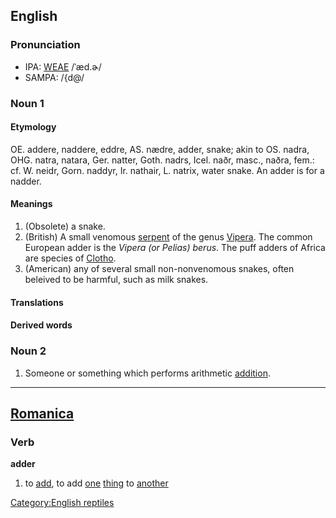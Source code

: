==English==

===Pronunciation===
*IPA: [[WEAE]] /ˈæd.ɚ/
*SAMPA: /{d@/

===Noun 1===
====Etymology====
OE. addere, naddere, eddre, AS. nædre, adder, snake; akin to OS. nadra, OHG. natra, natara, Ger. natter, Goth. nadrs, Icel. naðr, masc., naðra, fem.: cf. W. neidr, Gorn. naddyr, Ir. nathair, L. natrix, water  snake. An adder is for a nadder.

====Meanings====
# (Obsolete) a snake.
# (British) A small venomous [[serpent]] of the genus [[Vipera]]. The  common European adder is the ''Vipera (or Pelias) berus''. The puff adders of Africa are species of [[Clotho]].
# (American) any of several small non-nonvenomous snakes, often beleived to be harmful, such as milk snakes.

====Translations====
====Derived words====

===Noun 2===

# Someone or something which performs arithmetic [[addition]].
----

==[[Romanica]]==
===Verb===
'''adder'''

#to [[add]], to add [[one]] [[thing]] to [[another]]

[[Category:English reptiles]]